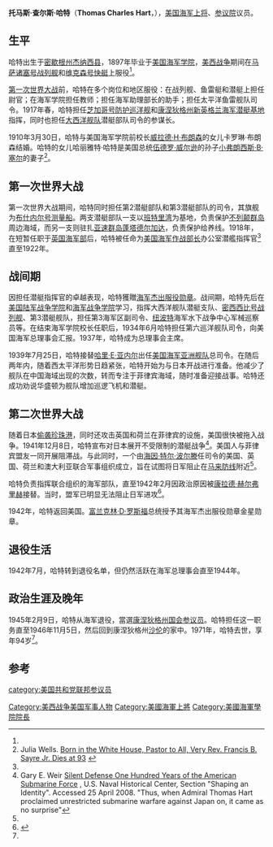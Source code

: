 {{Infobox senator 
|image       = Thomas C. Hart.jpg
|imagesize   = 250px
|alt         = Senator Thomas Charles Hart, 1945
|state       =  Connecticut
|term_start  =  1945年2月15日
|term_end    =  1946年11月5日
|predecessor =  [[弗朗西斯·T·马洛尼|弗朗西斯·T·马洛尼]]
|successor   =  [[雷蒙德·E·鲍德温|雷蒙德·E·鲍德温]]
|birth_name        = Thomas Charles Hart
|birth_date         = {{Birth date|1877|6|12}} 
|birth_place        = [[密歇根州|密歇根州]][[戴维森_(密歇根州)|戴维森]]
|death_date         = {{Death date and age|1971|7|4|1877|6|12}}
|death_place        = [[康涅狄格州|康涅狄格州]][[沙伦_(康涅狄格州)|沙伦]]
|restingplace       = [[阿灵顿国家公墓|阿灵顿国家公墓]]
|party              = [[共和党_(美国)|共和党]]
|spouse             = 卡罗琳·布朗森
<!--Military service-->
|allegiance= {{USA}}
|branch = [[Image:Seal_of_the_United_States_Department_of_the_Navy.svg|25px]][[美国海军|美国海军]]
|serviceyears= 1897年-1945年
|rank= [[File:US-O10_insignia.svg|35px]] [[海军上将|海军上将]]
|commands= [[芝加哥号防护巡洋舰_(1885年)|芝加哥号防护巡洋舰]]<br/>第2潜艇部队<br/>第5潜艇部队<br/>[[密西西比号战列舰_(BB-41)|密西西比号战列舰]]<br/>第3潜艇舰队<br/>第6巡洋舰部队<br/>[[美国亚洲舰队|美国亚洲舰队]]
|battles            = [[美西战争|美西战争]]
* [[圣地亚哥-德古巴战役|圣地亚哥-德古巴战役]]
[[第一次世界大战|第一次世界大战]]<br>
[[第二次世界大战|第二次世界大战]]
* [[美国-英国-荷兰-澳大利亚司令部|美国-英国-荷兰-澳大利亚司令部]]
|awards= [[海军杰出服役勋章|海军杰出服役勋章]] (2)
}}
'''托马斯·查尔斯·哈特'''（'''Thomas Charles Hart'''，{{bd|1877年|6月12日|1971年|7月4日}}），[[美国海军|美国海军]][[海军上将|上将]]、[[美国参议院|参议院]]议员。

==生平==
哈特出生于[[密歇根州|密歇根州]][[杰纳西县_(密歇根州)|杰纳西县]]，1897年毕业于[[美国海军学院|美国海军学院]]，[[美西战争|美西战争]]期间在[[马萨诸塞号战列舰_(BB-2)|马萨诸塞号战列舰]]和[[维克森号快艇_(PY-4)|维克森号快艇]]上服役<ref name=klemen/>。

[[第一次世界大战|第一次世界大战]]前，哈特在多个岗位和地区服役：在战列舰、鱼雷艇和潜艇上担任尉官；在海军学院担任教师；担任海军助理部长的助手；担任太平洋鱼雷舰队司令。1917年春，哈特担任[[芝加哥号防护巡洋舰_(1885年)|芝加哥号防护巡洋舰]]和[[康涅狄格州|康涅狄格州]][[新英格兰海军潜艇基地|新英格兰海军潜艇基地]]指挥，同时也担任[[大西洋舰队|大西洋舰队]]潜艇部队司令的参谋长。

1910年3月30日，哈特与美国海军学院前校长[[威拉德·H·布朗森|威拉德·H·布朗森]]的女儿卡罗琳·布朗森结婚。哈特的女儿哈丽雅特·哈特是美国总统[[伍德罗·威尔逊|伍德罗·威尔逊]]的孙子[[小弗朗西斯·B·塞尔|小弗朗西斯·B·塞尔]]的妻子<ref>Julia Wells. [http://www.mvgazette.com/article.php?18785 Born in the White House, Pastor to All, Very Rev. Francis B. Sayre Jr. Dies at 93] {{Wayback|url=http://www.mvgazette.com/article.php?18785 |date=20121004153153 }}</ref>。

==第一次世界大战==
第一次世界大战期间，哈特同时担任第2潜艇部队和第3潜艇部队的司令，其旗舰为[[萨姆纳号测量船_(AGS-5)|布什内尔号测量船]]。两支潜艇部队一支以[[班特里湾|班特里湾]]为基地，负责保护[[不列颠群岛|不列颠群岛]]周边海域，而另一支则驻扎[[亚速群岛|亚速群岛]][[蓬塔德尔加达|蓬塔德尔加达]]，负责保护给养线。1918年，在短暂任职于[[英国海军部|英国海军部]]后，哈特被任命为[[美国海军作战部长|美国海军作战部长]]办公室潜艦指挥官<ref name=klemen/>直至1922年。

==战间期==
因担任潜艇指挥官的卓越表现，哈特獲贈[[海军杰出服役勋章|海军杰出服役勋章]]。战间期，哈特先后在[[美国陆军战争学院|美国陆军战争学院]]和[[美国海军战争学院|海军战争学院]]学习，指挥大西洋舰队潜艇支队、[[密西西比号战列舰_(BB-41)|密西西比号战列舰]]、第3潜艇舰队，担任第3海军区副司令、[[纽波特_(罗得岛州)|纽波特]]海军水下战争中心军械巡察员等。在结束海军学院校长任职后，1934年6月哈特担任第六巡洋舰队司令，向美国海军总理事会汇报。1937年，哈特成为总理事会主席。

1939年7月25日，哈特接替[[哈里·E·亚内尔|哈里·E·亚内尔]]出任[[美国海军亚洲舰队|美国海军亚洲舰队]]总司令。在随后两年内，随着西太平洋形势日趋紧张，哈特开始为与日本开战进行准备。他减少了舰队在中国海域出现的次数，转而专注于菲律宾海域，随时准备迎接战事。哈特还成功劝说华盛顿为舰队增加巡逻飞机和潜艇。

==第二次世界大战==
随着日本[[偷袭珍珠港|偷袭珍珠港]]，同时还攻击英国和荷兰在菲律宾的设施，美国很快被拖入战争。1941年12月8日，哈特宣布对日本展开不受限制的潜艇战争<ref>Gary E. Weir [http://www.navy.mil/navydata/cno/n87/history/fullhist.html Silent Defense One Hundred Years of the American Submarine Force] {{webarchive|url=https://web.archive.org/web/20130823194243/http://www.navy.mil/navydata/cno/n87/history/fullhist.html |date=2013-08-23 }}, U.S. Naval Historical Center, Section "Shaping an Identity". Accessed 25 April 2008. "Thus, when Admiral Thomas Hart proclaimed unrestricted submarine warfare against Japan on, it came as no surprise"</ref>。美国人与菲律宾盟友一同开展阻滞战。与此同时，一个由[[海因·特尔·波尔滕|海因·特尔·波尔滕]]任司令的美国、英国、荷兰和澳大利亚联合军事组织成立，旨在试图将日军阻止在[[美国-英国-荷兰-澳大利亚司令部|马来防线]]附近<ref name=klemen/>。

哈特负责指挥联合组织的海军部队，直至1942年2月因政治原因被[[康拉德·赫尔弗里赫|康拉德·赫尔弗里赫]]接替。当时，盟军已明显无法阻止日军进攻<ref name=klemen>{{cite web |first=Klemen |last=L |url=http://www.dutcheastindies.webs.com/hart.html |title=Admiral Thomas Charles Hart |date=1999–2000 |work=Forgotten Campaign: The Dutch East Indies Campaign 1941-1942 |access-date=2014-07-05 |archive-url=https://web.archive.org/web/20121204070614/http://www.dutcheastindies.webs.com/hart.html |archive-date=2012-12-04 |dead-url=yes }}</ref>。

1942年，哈特返回美国。[[富兰克林·D·罗斯福|富兰克林·D·罗斯福]]总统授予其海军杰出服役勋章金星勋章。

==退役生活==
1942年7月，哈特转到退役名单，但仍然活跃在海军总理事会直至1944年。

==政治生涯及晚年==
1945年2月9日，哈特从海军退役，當選[[康涅狄格州|康涅狄格州]][[美国参议院|国会参议员]]。哈特担任这一职务直至1946年11月5日，然后回到康涅狄格州[[沙伦_(康涅狄格州)|沙伦]]的家中。1971年，哈特去世，享年94岁<ref name=klemen/>。

==参考==
{{Reflist}}

{{Authority control}}
{{DEFAULTSORT:Hart, Thomas}}
[[category:美国共和党联邦参议员|category:美国共和党联邦参议员]]
[[Category:美西战争美国军事人物|Category:美西战争美国军事人物]]
[[Category:美國海軍上將|Category:美國海軍上將]]
[[Category:美國海軍學院院長|Category:美國海軍學院院長]]